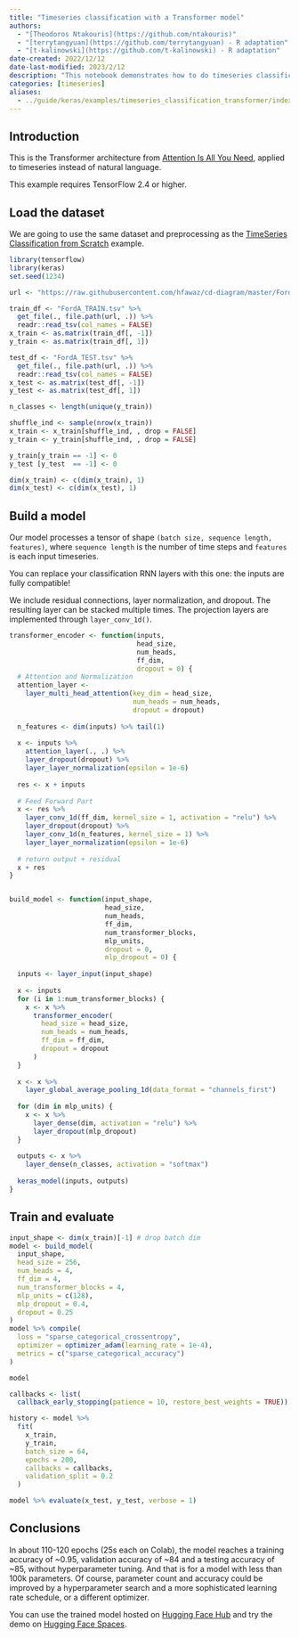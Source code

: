 ```yaml
---
title: "Timeseries classification with a Transformer model"
authors:
  - "[Theodoros Ntakouris](https://github.com/ntakouris)"
  - "[terrytangyuan](https://github.com/terrytangyuan) - R adaptation"
  - "[t-kalinowski](https://github.com/t-kalinowski) - R adaptation"
date-created: 2022/12/12
date-last-modified: 2023/2/12
description: "This notebook demonstrates how to do timeseries classification using a Transformer model."
categories: [timeseries]
aliases:
  - ../guide/keras/examples/timeseries_classification_transformer/index.html
---
```


## Introduction

This is the Transformer architecture from [Attention Is All You
Need](https://arxiv.org/abs/1706.03762), applied to timeseries instead
of natural language.

This example requires TensorFlow 2.4 or higher.

## Load the dataset

We are going to use the same dataset and preprocessing as the
[TimeSeries Classification from
Scratch](https://tensorflow.rstudio.com/examples/timeseries_classification_from_scratch)
example.

```r
library(tensorflow)
library(keras)
set.seed(1234)
```

```r
url <- "https://raw.githubusercontent.com/hfawaz/cd-diagram/master/FordA"

train_df <- "FordA_TRAIN.tsv" %>%
  get_file(., file.path(url, .)) %>%
  readr::read_tsv(col_names = FALSE)
x_train <- as.matrix(train_df[, -1])
y_train <- as.matrix(train_df[, 1])

test_df <- "FordA_TEST.tsv" %>%
  get_file(., file.path(url, .)) %>%
  readr::read_tsv(col_names = FALSE)
x_test <- as.matrix(test_df[, -1])
y_test <- as.matrix(test_df[, 1])

n_classes <- length(unique(y_train))

shuffle_ind <- sample(nrow(x_train))
x_train <- x_train[shuffle_ind, , drop = FALSE]
y_train <- y_train[shuffle_ind, , drop = FALSE]

y_train[y_train == -1] <- 0
y_test [y_test  == -1] <- 0

dim(x_train) <- c(dim(x_train), 1)
dim(x_test) <- c(dim(x_test), 1)
```

## Build a model

Our model processes a tensor of shape
`(batch size, sequence length, features)`, where `sequence length` is
the number of time steps and `features` is each input timeseries.

You can replace your classification RNN layers with this one: the inputs
are fully compatible!

We include residual connections, layer normalization, and dropout. The
resulting layer can be stacked multiple times. The projection layers are
implemented through `layer_conv_1d()`.

```r
transformer_encoder <- function(inputs,
                                head_size,
                                num_heads,
                                ff_dim,
                                dropout = 0) {
  # Attention and Normalization
  attention_layer <-
    layer_multi_head_attention(key_dim = head_size,
                               num_heads = num_heads,
                               dropout = dropout)
  
  n_features <- dim(inputs) %>% tail(1)
  
  x <- inputs %>%
    attention_layer(., .) %>%
    layer_dropout(dropout) %>%
    layer_layer_normalization(epsilon = 1e-6)
  
  res <- x + inputs
  
  # Feed Forward Part
  x <- res %>%
    layer_conv_1d(ff_dim, kernel_size = 1, activation = "relu") %>%
    layer_dropout(dropout) %>%
    layer_conv_1d(n_features, kernel_size = 1) %>%
    layer_layer_normalization(epsilon = 1e-6)
  
  # return output + residual
  x + res
}


build_model <- function(input_shape,
                        head_size,
                        num_heads,
                        ff_dim,
                        num_transformer_blocks,
                        mlp_units,
                        dropout = 0,
                        mlp_dropout = 0) {
  
  inputs <- layer_input(input_shape)
  
  x <- inputs
  for (i in 1:num_transformer_blocks) {
    x <- x %>%
      transformer_encoder(
        head_size = head_size,
        num_heads = num_heads,
        ff_dim = ff_dim,
        dropout = dropout
      )
  }
  
  x <- x %>% 
    layer_global_average_pooling_1d(data_format = "channels_first")
  
  for (dim in mlp_units) {
    x <- x %>%
      layer_dense(dim, activation = "relu") %>%
      layer_dropout(mlp_dropout)
  }
  
  outputs <- x %>% 
    layer_dense(n_classes, activation = "softmax")
  
  keras_model(inputs, outputs)
}
```

## Train and evaluate

```r
input_shape <- dim(x_train)[-1] # drop batch dim
model <- build_model(
  input_shape,
  head_size = 256,
  num_heads = 4,
  ff_dim = 4,
  num_transformer_blocks = 4,
  mlp_units = c(128),
  mlp_dropout = 0.4,
  dropout = 0.25
)
model %>% compile(
  loss = "sparse_categorical_crossentropy",
  optimizer = optimizer_adam(learning_rate = 1e-4),
  metrics = c("sparse_categorical_accuracy")
)

model

callbacks <- list(
  callback_early_stopping(patience = 10, restore_best_weights = TRUE))

history <- model %>%
  fit(
    x_train,
    y_train,
    batch_size = 64,
    epochs = 200,
    callbacks = callbacks,
    validation_split = 0.2
  )

model %>% evaluate(x_test, y_test, verbose = 1)
```

## Conclusions

In about 110-120 epochs (25s each on Colab), the model reaches a
training accuracy of \~0.95, validation accuracy of \~84 and a testing
accuracy of \~85, without hyperparameter tuning. And that is for a model
with less than 100k parameters. Of course, parameter count and accuracy
could be improved by a hyperparameter search and a more sophisticated
learning rate schedule, or a different optimizer.

You can use the trained model hosted on [Hugging Face
Hub](https://huggingface.co/keras-io/timeseries_transformer_classification)
and try the demo on [Hugging Face
Spaces](https://huggingface.co/spaces/keras-io/timeseries_transformer_classification).
